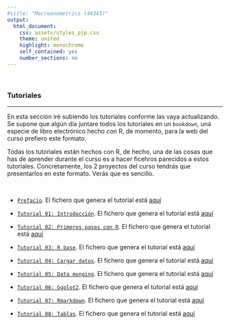 ```yaml
---
#title: "Macroenometrics (44343)"
output:
  html_document:
    css: assets/styles_pjp.css
    theme: united
    highlight: monochrome 
    self_contained: yes
    number_sections: no
---
```


<br>

### Tutoriales

-------------------

En esta sección iré subiendo los tutoriales conforme las vaya actualizando. Se supone que algún día juntare todos los tutoriales en un `bookdown`, una especie de libro electrónico hecho con R, de momento, para la web del curso prefiero este formato.

Todas los tutoriales están hechos con R, de hecho, una de las cosas que has de aprender durante el curso es a hacer ficehros parecidos a estos tutoriales. Concretamente, los 2 proyectos del curso tendrás que presentarlos en este formato. Verás que es sencillo.

<br>

- [`Prefacio`](./tutoriales/tt_00_prefacio_v3.html){target="_blank"}. El fichero que genera el tutorial está [aquí](./tutoriales/tt_00_prefacio_v3.Rmd)


- [`Tutorial 01: Introducción`](./tutoriales/tt_01_introduccion_v4.html){target="_blank"}. El fichero que genera el tutorial está [aquí](./tutoriales/tt_01_introduccion_v4.Rmd)


- [`Tutorial 02: Primeros pasos con R`](./tutoriales/tt_02_primeros-pasos-con-R_v2.html){target="_blank"}. El fichero que genera el tutorial está [aquí](./tutoriales/tt_02_primeros-pasos-con-R_v2.Rmd)


- [`Tutorial 03: R base`](./tutoriales/tt_03_R-base_v5.html){target="_blank"}. El fichero que genera el tutorial está [aquí](./tutoriales/tt_03_R-base_v5.Rmd)


- [`Tutorial 04: Cargar datos`](./tutoriales/tt_04_cargar_datos_v8.html){target="_blank"}. El fichero que genera el tutorial está [aquí](./tutoriales/tt_04_cargar_datos_v8.Rmd)


- [`Tutorial 05: Data munging `](./tutoriales/tt_05_data_munging_v4.html){target="_blank"}. El fichero que genera el tutorial está [aquí](./tutoriales/tt_05_data_munging_v4.Rmd)


- [`Tutorial 06: Ggplot2 `](./tutoriales/tt_06_ggplot2_v7.html){target="_blank"}. El fichero que genera el tutorial está [aquí](./tutoriales/tt_06_ggplot2_v7.Rmd)


- [`Tutorial 07: Rmarkdown`](./tutoriales/tt_07_Rmarkdown_v3.html){target="_blank"}. El fichero que genera el tutorial está [aquí](./tutoriales/tt_07_Rmarkdown_v3.Rmd)


- [`Tutorial 08: Tablas`](./tutoriales/tt_08_tablas_v2.html){target="_blank"}. El fichero que genera el tutorial está [aquí](./tutoriales/tt_08_tablas_v2.Rmd)
